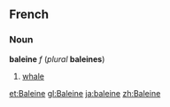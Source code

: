 ==French==
===Noun===
'''baleine''' ''f'' (''plural'' '''baleines''')

#[[whale]]

[[et:Baleine]]
[[gl:Baleine]]
[[ja:baleine]]
[[zh:Baleine]]